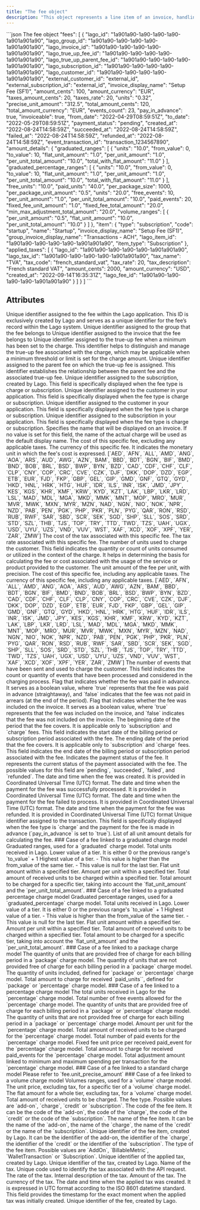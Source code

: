 ```yaml
---
title: "The fee object"
description: "This object represents a line item of an invoice, handling amount, billed units and item description."
---
```


<RequestExample>
```json The fee object
  "fees": [
    {
      "lago_id": "1a901a90-1a90-1a90-1a90-1a901a901a90",
      "lago_group_id": "1a901a90-1a90-1a90-1a90-1a901a901a90",
      "lago_invoice_id": "1a901a90-1a90-1a90-1a90-1a901a901a90",
      "lago_true_up_fee_id": "1a901a90-1a90-1a90-1a90-1a901a901a90",
      "lago_true_up_parent_fee_id": "1a901a90-1a90-1a90-1a90-1a901a901a90",
      "lago_subscription_id": "1a901a90-1a90-1a90-1a90-1a901a901a90",
      "lago_customer_id": "1a901a90-1a90-1a90-1a90-1a901a901a90",
      "external_customer_id": "external_id",
      "external_subscription_id": "external_id",
      "invoice_display_name": "Setup Fee (SF1)",
      "amount_cents": 100,
      "amount_currency": "EUR",
      "taxes_amount_cents": 20,
      "taxes_rate": 20,
      "units": "0.32",
      "precise_unit_amount": "312.5",
      "total_amount_cents": 120,
      "total_amount_currency": "EUR",
      "events_count": 23,
      "pay_in_advance": true,
      "invoiceable": true,
      "from_date": "2022-04-29T08:59:51Z",
      "to_date": "2022-05-29T08:59:51Z",
      "payment_status": "pending",
      "created_at": "2022-08-24T14:58:59Z",
      "succeeded_at": "2022-08-24T14:58:59Z",
      "failed_at": "2022-08-24T14:58:59Z",
      "refunded_at": "2022-08-24T14:58:59Z",
      "event_transaction_id": "transaction_1234567890",
      "amount_details": {
        "graduated_ranges": [
          {
            "units": "10.0",
            "from_value": 0,
            "to_value": 10,
            "flat_unit_amount": "1.0",
            "per_unit_amount": "1.0",
            "per_unit_total_amount": "10.0",
            "total_with_flat_amount": "11.0"
          }
        ],
        "graduated_percentage_ranges": [
          {
            "units": "10.0",
            "from_value": 0,
            "to_value": 10,
            "flat_unit_amount": "1.0",
            "per_unit_amount": "1.0",
            "per_unit_total_amount": "10.0",
            "total_with_flat_amount": "11.0"
          }
        ],
        "free_units": "10.0",
        "paid_units": "40.0",
        "per_package_size": 1000,
        "per_package_unit_amount": "0.5",
        "units": "20.0",
        "free_events": 10,
        "per_unit_amount": "1.0",
        "per_unit_total_amount": "10.0",
        "paid_events": 20,
        "fixed_fee_unit_amount": "1.0",
        "fixed_fee_total_amount": "20.0",
        "min_max_adjustment_total_amount": "20.0",
        "volume_ranges": [
          {
            "per_unit_amount": "0.5",
            "flat_unit_amount": "10.0",
            "per_unit_total_amount": "10.0"
          }
        ]
      },
      "item": {
        "type": "subscription",
        "code": "startup",
        "name": "Startup",
        "invoice_display_name": "Setup Fee (SF1)",
        "group_invoice_display_name": "Transactions - ACH",
        "lago_item_id": "1a901a90-1a90-1a90-1a90-1a901a901a90",
        "item_type": "Subscription"
      },
      "applied_taxes": [
        {
          "lago_id": "1a901a90-1a90-1a90-1a90-1a901a901a90",
          "lago_tax_id": "1a901a90-1a90-1a90-1a90-1a901a901a90",
          "tax_name": "TVA",
          "tax_code": "french_standard_vat",
          "tax_rate": 20,
          "tax_description": "French standard VAT",
          "amount_cents": 2000,
          "amount_currency": "USD",
          "created_at": "2022-09-14T16:35:31Z",
          "lago_fee_id": "1a901a90-1a90-1a90-1a90-1a901a901a90"
        }
      ]
    }
  ]
```
</RequestExample>

## Attributes

<ResponseField name="fee" type="object">
  <Expandable title="object" defaultOpen="true">
    <ResponseField name="lago_id" type="string" required>
      Unique identifier assigned to the fee within the Lago application. 
      This ID is exclusively created by Lago and serves as a unique identifier for the fee’s record within the Lago system.
    </ResponseField>
    <ResponseField name="lago_group_id" type="string">
      Unique identifier assigned to the group that the fee belongs to
    </ResponseField>
    <ResponseField name="lago_invoice_id" type="string">
      Unique identifier assigned to the invoice that the fee belongs to
    </ResponseField>
    <ResponseField name="lago_true_up_fee_id" type="string">
      Unique identifier assigned to the true-up fee when a minimum has been set to the charge. 
      This identifier helps to distinguish and manage the true-up fee associated with the charge, which may be applicable when a minimum threshold or limit is set for the charge amount.
    </ResponseField>
    <ResponseField name="lago_true_up_parent_fee_id" type="string">
      Unique identifier assigned to the parent fee on which the true-up fee is assigned. 
      This identifier establishes the relationship between the parent fee and the associated true-up fee.
    </ResponseField>
    <ResponseField name="lago_subscription_id" type="string">
      Unique identifier assigned to the subscription, created by Lago. 
      This field is specifically displayed when the fee type is charge or subscription.
    </ResponseField>
    <ResponseField name="lago_customer_id" type="string">
      Unique identifier assigned to the customer in your application. 
      This field is specifically displayed when the fee type is charge or subscription.
    </ResponseField>
    <ResponseField name="external_customer_id" type="string">
      Unique identifier assigned to the customer in your application. 
      This field is specifically displayed when the fee type is charge or subscription.
    </ResponseField>
    <ResponseField name="external_subscription_id" type="string">
      Unique identifier assigned to the subscription in your application. 
      This field is specifically displayed when the fee type is charge or subscription.
    </ResponseField>
    <ResponseField name="invoice_display_name" type="string">
      Specifies the name that will be displayed on an invoice. 
      If no value is set for this field, the name of the actual charge will be used as the default display name.
    </ResponseField>
    <ResponseField name="amount_cents" type="integer" required>
      The cost of this specific fee, excluding any applicable taxes.
    </ResponseField>
    <ResponseField name="amount_currency" type="string" required>
      The currency of this specific fee. 
      It indicates the monetary unit in which the fee's cost is expressed.
      <Expandable title="Enum">
        [`AED`, `AFN`, `ALL`, `AMD`, `ANG`, `AOA`, `ARS`, `AUD`, `AWG`, `AZN`, `BAM`, `BBD`, `BDT`, `BGN`, `BIF`, `BMD`, `BND`, `BOB`, `BRL`, `BSD`, `BWP`, `BYN`, `BZD`, `CAD`, `CDF`, `CHF`, `CLF`, `CLP`, `CNY`, `COP`, `CRC`, `CVE`, `CZK`, `DJF`, `DKK`, `DOP`, `DZD`, `EGP`, `ETB`, `EUR`, `FJD`, `FKP`, `GBP`, `GEL`, `GIP`, `GMD`, `GNF`, `GTQ`, `GYD`, `HKD`, `HNL`, `HRK`, `HTG`, `HUF`, `IDR`, `ILS`, `INR`, `ISK`, `JMD`, `JPY`, `KES`, `KGS`, `KHR`, `KMF`, `KRW`, `KYD`, `KZT`, `LAK`, `LBP`, `LKR`, `LRD`, `LSL`, `MAD`, `MDL`, `MGA`, `MKD`, `MMK`, `MNT`, `MOP`, `MRO`, `MUR`, `MVR`, `MWK`, `MXN`, `MYR`, `MZN`, `NAD`, `NGN`, `NIO`, `NOK`, `NPR`, `NZD`, `PAB`, `PEN`, `PGK`, `PHP`, `PKR`, `PLN`, `PYG`, `QAR`, `RON`, `RSD`, `RUB`, `RWF`, `SAR`, `SBD`, `SCR`, `SEK`, `SGD`, `SHP`, `SLL`, `SOS`, `SRD`, `STD`, `SZL`, `THB`, `TJS`, `TOP`, `TRY`, `TTD`, `TWD`, `TZS`, `UAH`, `UGX`, `USD`, `UYU`, `UZS`, `VND`, `VUV`, `WST`, `XAF`, `XCD`, `XOF`, `XPF`, `YER`, `ZAR`, `ZMW`]
      </Expandable>
    </ResponseField>
    <ResponseField name="taxes_amount_cents" type="integer" required>
      The cost of the tax associated with this specific fee.
    </ResponseField>
    <ResponseField name="taxes_rate" type="number" required>
      The tax rate associated with this specific fee.
    </ResponseField>
    <ResponseField name="units" type="string" required>
      The number of units used to charge the customer. This field indicates the quantity or count of units consumed or utilized in the context of the charge. It helps in determining the basis for calculating the fee or cost associated with the usage of the service or product provided to the customer.
    </ResponseField>
    <ResponseField name="precise_unit_amount" type="string" required>
      The unit amount of the fee per unit, with precision.
    </ResponseField>
    <ResponseField name="total_amount_cents" type="integer" required>
      The cost of this specific fee, including any applicable taxes.
    </ResponseField>    
    <ResponseField name="total_amount_currency" type="string" required>
      The currency of this specific fee, including any applicable taxes.
      <Expandable title="Enum">
        [`AED`, `AFN`, `ALL`, `AMD`, `ANG`, `AOA`, `ARS`, `AUD`, `AWG`, `AZN`, `BAM`, `BBD`, `BDT`, `BGN`, `BIF`, `BMD`, `BND`, `BOB`, `BRL`, `BSD`, `BWP`, `BYN`, `BZD`, `CAD`, `CDF`, `CHF`, `CLF`, `CLP`, `CNY`, `COP`, `CRC`, `CVE`, `CZK`, `DJF`, `DKK`, `DOP`, `DZD`, `EGP`, `ETB`, `EUR`, `FJD`, `FKP`, `GBP`, `GEL`, `GIP`, `GMD`, `GNF`, `GTQ`, `GYD`, `HKD`, `HNL`, `HRK`, `HTG`, `HUF`, `IDR`, `ILS`, `INR`, `ISK`, `JMD`, `JPY`, `KES`, `KGS`, `KHR`, `KMF`, `KRW`, `KYD`, `KZT`, `LAK`, `LBP`, `LKR`, `LRD`, `LSL`, `MAD`, `MDL`, `MGA`, `MKD`, `MMK`, `MNT`, `MOP`, `MRO`, `MUR`, `MVR`, `MWK`, `MXN`, `MYR`, `MZN`, `NAD`, `NGN`, `NIO`, `NOK`, `NPR`, `NZD`, `PAB`, `PEN`, `PGK`, `PHP`, `PKR`, `PLN`, `PYG`, `QAR`, `RON`, `RSD`, `RUB`, `RWF`, `SAR`, `SBD`, `SCR`, `SEK`, `SGD`, `SHP`, `SLL`, `SOS`, `SRD`, `STD`, `SZL`, `THB`, `TJS`, `TOP`, `TRY`, `TTD`, `TWD`, `TZS`, `UAH`, `UGX`, `USD`, `UYU`, `UZS`, `VND`, `VUV`, `WST`, `XAF`, `XCD`, `XOF`, `XPF`, `YER`, `ZAR`, `ZMW`]
      </Expandable>
    </ResponseField>    
    <ResponseField name="events_count" type="integer">
      The number of events that have been sent and used to charge the customer. This field indicates the count or quantity of events that have been processed and considered in the charging process.
    </ResponseField>
    <ResponseField name="pay_in_advance" type="boolean" required>
      Flag that indicates whether the fee was paid in advance. It serves as a boolean value, where `true` represents that the 
      fee was paid in advance (straightaway), and `false` indicates that the fee was not paid in arrears (at the end of the period).
    </ResponseField>
    <ResponseField name="invoiceable" type="boolean" required>
      Flag that indicates whether the fee was included on the invoice. It serves as a boolean value, where `true` represents 
      that the fee was included on the invoice, and `false` indicates that the fee was not included on the invoice.
    </ResponseField>
    <ResponseField name="from_date" type="string">
      The beginning date of the period that the fee covers. It is applicable only to `subscription` and `charge` fees. This field indicates the start date of the billing period or subscription period associated with the fee.
    </ResponseField>    
    <ResponseField name="to_date" type="string">
      The ending date of the period that the fee covers. It is applicable only to `subscription` and `charge` fees. This field indicates the end date of the billing period or subscription period associated with the fee.
    </ResponseField>    
    <ResponseField name="payment_status" type="string" required>
      Indicates the payment status of the fee. It represents the current status of the payment associated with the fee. 
      The possible values for this field are `pending`, `succeeded`, `failed`, and `refunded`.
    </ResponseField>    
    <ResponseField name="created_at" type="string">
      The date and time when the fee was created. It is provided in Coordinated Universal Time (UTC) format.
    </ResponseField>    
    <ResponseField name="succeeded_at" type="string">
      The date and time when the payment for the fee was successfully processed. It is provided in Coordinated Universal Time (UTC) format.
    </ResponseField>    
    <ResponseField name="failed_at" type="string">
      The date and time when the payment for the fee failed to process. It is provided in Coordinated Universal Time (UTC) format.
    </ResponseField>    
    <ResponseField name="refunded_at" type="string">
      The date and time when the payment for the fee was refunded. It is provided in Coordinated Universal Time (UTC) format
    </ResponseField>    
    <ResponseField name="event_transaction_id" type="string">
      Unique identifier assigned to the transaction. This field is specifically displayed when the fee type is `charge` and the 
      payment for the fee is made in advance (`pay_in_advance` is set to `true`).
    </ResponseField>
    <ResponseField name="amount_details" type="object" required>
      List of all unit amount details for calculating the fee.
      <Expandable>
        ### Case of a fee linked to a graduated charge model
          <ResponseField name="graduated_ranges" type="array">
            Graduated ranges, used for a `graduated` charge model.
            <Expandable>
              <ResponseField name="units" type="string">
                Total units received in Lago.
              </ResponseField>
              <ResponseField name="from_value" type="integer" >
                Lower value of a tier. It is either 0 or the previous range's `to_value` + 1
              </ResponseField>
              <ResponseField name="to_value" type="integer">
                Highest value of a tier.
                - This value is higher than the from_value of the same tier.
                - This value is null for the last tier.
              </ResponseField>
              <ResponseField name="flat_unit_amount" type="string">
                Flat unit amount within a specified tier.
              </ResponseField>
              <ResponseField name="per_unit_amount" type="string">
                Amount per unit within a specified tier.
              </ResponseField>
              <ResponseField name="per_unit_total_amount" type="string">
                Total amount of received units to be charged within a specified tier.
              </ResponseField>
              <ResponseField name="total_with_flat_amount" type="string">
                Total amount to be charged for a specific tier, taking into account the `flat_unit_amount` and the `per_unit_total_amount`.
              </ResponseField>
            </Expandable>    
          </ResponseField>
          ### Case of a fee linked to a graduated percentage charge model
          <ResponseField name="graduated_percentage_ranges" type="array">
            Graduated percentage ranges, used for a `graduated_percentage` charge model.
            <Expandable>
              <ResponseField name="units" type="string">
                Total units received in Lago.
              </ResponseField>
              <ResponseField name="from_value" type="integer">
                Lower value of a tier. It is either 0 or the previous range's `to_value` + 1
              </ResponseField>
              <ResponseField name="to_value" type="integer">
                Highest value of a tier.
                - This value is higher than the from_value of the same tier.
                - This value is null for the last tier.
              </ResponseField>
              <ResponseField name="flat_unit_amount" type="string">
                Flat unit amount within a specified tier.
              </ResponseField>
              <ResponseField name="per_unit_amount" type="string">
                Amount per unit within a specified tier.
              </ResponseField>
              <ResponseField name="per_unit_total_amount" type="string">
                Total amount of received units to be charged within a specified tier.
              </ResponseField>
              <ResponseField name="total_with_flat_amount" type="string">
                Total amount to be charged for a specific tier, taking into account the `flat_unit_amount` and the `per_unit_total_amount`.
              </ResponseField>
            </Expandable>    
          </ResponseField>
        ### Case of a fee linked to a package charge model
        <ResponseField name="free_units" type="string">
          The quantity of units that are provided free of charge for each billing period in a `package` charge model.
        </ResponseField>
        <ResponseField name="paid_units" type="string">
          The quantity of units that are not provided free of charge for each billing period in a `package` charge model.
        </ResponseField>
        <ResponseField name="per_package_size" type="integer">
          The quantity of units included, defined for `package` or `percentage` charge model.
        </ResponseField>
        <ResponseField name="per_package_unit_amount" type="string">
          Total amount to charge for received `paid_units``, defined for `package` or `percentage` charge model.
        </ResponseField>
        ### Case of a fee linked to a percentage charge model
        <ResponseField name="units" type="string">
          The total units received in Lago for the `percentage` charge model.
        </ResponseField>
        <ResponseField name="free_events" type="integer">
          Total number of free events allowed for the `percentage` charge model.
        </ResponseField>
        <ResponseField name="free_units" type="string">
          The quantity of units that are provided free of charge for each billing period in a `package` or `percentage` charge model.
        </ResponseField>
        <ResponseField name="paid_units" type="string">
          The quantity of units that are not provided free of charge for each billing period in a `package` or `percentage` charge model.
        </ResponseField>
        <ResponseField name="per_unit_amount" type="string">
          Amount per unit for the `percentage` charge model.
        </ResponseField>
        <ResponseField name="per_unit_total_amount" type="string">
          Total amount of received units to be charged for the `percentage` charge model.
        </ResponseField>
        <ResponseField name="paid_events" type="integer">
          Total number of paid events for the `percentage` charge model.
        </ResponseField>
        <ResponseField name="fixed_fee_unit_amount" type="string">
          Fixed fee unit price per received paid_event for the `percentage` charge model.
        </ResponseField>
        <ResponseField name="fixed_fee_total_amount" type="string">
          Total amount to charge for received paid_events for the `percentage` charge model.
        </ResponseField>
        <ResponseField name="min_max_adjustment_total_amount" type="string">
          Total adjustment amount linked to minimum and maximum spending per transaction for the `percentage` charge model.
        </ResponseField>
        ### Case of a fee linked to a standard charge model
        <ResponseField name="fee.unit_precise_amount" type="string">
          Please refer to `fee.unit_precise_amount`
        </ResponseField>
        ### Case of a fee linked to a volume charge model
        <ResponseField name="volume_ranges" type="array">
          Volumes ranges, used for a `volume` charge model.
          <Expandable>
            <ResponseField name="flat_unit_amount" type="string">
              The unit price, excluding tax, for a specific tier of a `volume` charge model.
            </ResponseField>
            <ResponseField name="per_unit_amount" type="string" >
              The flat amount for a whole tier, excluding tax, for a `volume` charge model.
            </ResponseField>
            <ResponseField name="per_unit_total_amount" type="string">
              Total amount of received units to be charged.
            </ResponseField>
          </Expandable>    
        </ResponseField>
      </Expandable>
    </ResponseField>    
    <ResponseField name="item" type="object">
      <Expandable title="item">
        <ResponseField name="type" type="string" required>
          The fee type. Possible values are `add-on`, `charge`, `credit` or `subscription`.
        </ResponseField>
        <ResponseField name="code" type="string" required>
          The code of the fee item. It can be the code of the `add-on`, the code of the `charge`, the code of the `credit` or the code of the `subscription`.
        </ResponseField>
        <ResponseField name="name" type="string" required>
          The name of the fee item. It can be the name of the `add-on`, the name of the `charge`, the name of the `credit` or the name of the `subscription`.
        </ResponseField>
        <ResponseField name="lago_item_id" type="string" required>
          Unique identifier of the fee item, created by Lago. It can be the identifier of the add-on, the identifier of the `charge`, the identifier of the `credit` or the identifier of the `subscription`.
        </ResponseField>
        <ResponseField name="item_type" type="string" required>
          The type of the fee item. Possible values are `AddOn`, `BillableMetric`, `WalletTransaction` or `Subscription`.
        </ResponseField>
      </Expandable>
    </ResponseField>    
    <ResponseField name="applied_taxes" type="object">
      <Expandable title="applied_taxes">
        <ResponseField name="lago_id" type="string" required>
          Unique identifier of the applied tax, created by Lago.
        </ResponseField>
        <ResponseField name="lago_tax_id" type="string" required>
          Unique identifier of the tax, created by Lago.
        </ResponseField>
        <ResponseField name="tax_name" type="string" required>
          Name of the tax.
        </ResponseField>
        <ResponseField name="tax_code" type="string" required>
          Unique code used to identify the tax associated with the API request.
        </ResponseField>
        <ResponseField name="tax_rate" type="number" required>
          The rate of the tax.
        </ResponseField>
        <ResponseField name="tax_description" type="string">
          Internal description of the tax.
        </ResponseField>
        <ResponseField name="amount_cents" type="integer" required>
          Amount of the tax.
        </ResponseField>
        <ResponseField name="amount_currency" type="string" required>
          The currency of the tax.
        </ResponseField>
        <ResponseField name="created_at" type="string" required>
          The date and time when the applied tax was created. It is expressed in UTC format according to the ISO 8601 datetime standard. This field provides the timestamp for the exact moment when the applied tax was initially created.
        </ResponseField>    
        <ResponseField name="lago_fee_id" type="string" required>
          Unique identifier of the fee, created by Lago.
        </ResponseField>           
      </Expandable>
    </ResponseField>
  </Expandable>
</ResponseField>
